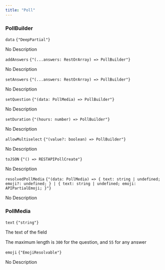 ```yaml
---
title: "Poll"
---
```

                 
### PollBuilder



<div className='*:border-b [&>*:last-child]:border-b-0'><div className='text-sm text-fd-muted-foreground py-4'>

<div className="flex flex-row items-center gap-4">
  <code className="text-sm">data</code>
  <code className="text-fd-muted-foreground">{"DeepPartial<RESTAPIPollCreate>"}</code>
</div>

No Description



</div>
<div className='text-sm text-fd-muted-foreground py-4'>

<div className="flex flex-row items-center gap-4">
  <code className="text-sm">addAnswers</code>
  <code className="text-fd-muted-foreground">{"(...answers: RestOrArray<PollMedia>) => PollBuilder"}</code>
</div>

No Description



</div>
<div className='text-sm text-fd-muted-foreground py-4'>

<div className="flex flex-row items-center gap-4">
  <code className="text-sm">setAnswers</code>
  <code className="text-fd-muted-foreground">{"(...answers: RestOrArray<PollMedia>) => PollBuilder"}</code>
</div>

No Description



</div>
<div className='text-sm text-fd-muted-foreground py-4'>

<div className="flex flex-row items-center gap-4">
  <code className="text-sm">setQuestion</code>
  <code className="text-fd-muted-foreground">{"(data: PollMedia) => PollBuilder"}</code>
</div>

No Description



</div>
<div className='text-sm text-fd-muted-foreground py-4'>

<div className="flex flex-row items-center gap-4">
  <code className="text-sm">setDuration</code>
  <code className="text-fd-muted-foreground">{"(hours: number) => PollBuilder"}</code>
</div>

No Description



</div>
<div className='text-sm text-fd-muted-foreground py-4'>

<div className="flex flex-row items-center gap-4">
  <code className="text-sm">allowMultiselect</code>
  <code className="text-fd-muted-foreground">{"(value?: boolean) => PollBuilder"}</code>
</div>

No Description



</div>
<div className='text-sm text-fd-muted-foreground py-4'>

<div className="flex flex-row items-center gap-4">
  <code className="text-sm">toJSON</code>
  <code className="text-fd-muted-foreground">{"() => RESTAPIPollCreate"}</code>
</div>

No Description



</div>
<div className='text-sm text-fd-muted-foreground py-4'>

<div className="flex flex-row items-center gap-4">
  <code className="text-sm">resolvedPollMedia</code>
  <code className="text-fd-muted-foreground">{"(data: PollMedia) => { text: string | undefined; emoji?: undefined; } | { text: string | undefined; emoji: APIPartialEmoji; }"}</code>
</div>

No Description



</div></div>

### PollMedia



<div className='*:border-b [&>*:last-child]:border-b-0'><div className='text-sm text-fd-muted-foreground py-4'>

<div className="flex flex-row items-center gap-4">
  <code className="text-sm">text</code>
  <code className="text-fd-muted-foreground">{"string"}</code>
</div>

The text of the field

The maximum length is `300` for the question, and `55` for any answer



</div>
<div className='text-sm text-fd-muted-foreground py-4'>

<div className="flex flex-row items-center gap-4">
  <code className="text-sm">emoji</code>
  <code className="text-fd-muted-foreground">{"EmojiResolvable"}</code>
</div>

No Description



</div></div>